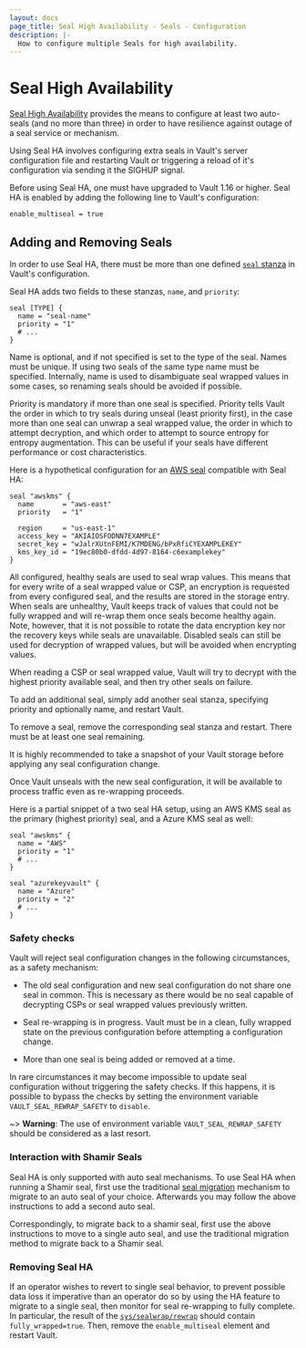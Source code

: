 ```yaml
---
layout: docs
page_title: Seal High Availability - Seals - Configuration
description: |-
  How to configure multiple Seals for high availability.
---
```


# Seal High Availability

<EnterpriseAlert product="vault" />

[Seal High Availability](/vault/docs/concepts/seal#seal-high-availability-enterprise)
provides the means to configure at least two auto-seals (and no more than three)
in order to have resilience against outage of a seal service or mechanism.

Using Seal HA involves configuring extra seals in Vault's server configuration file
and restarting Vault or triggering a reload of it's configuration via sending
it the SIGHUP signal.

Before using Seal HA, one must have upgraded to Vault 1.16 or higher.  Seal HA is enabled
by adding the following line to Vault's configuration:

```
enable_multiseal = true
```

## Adding and Removing Seals

In order to use Seal HA, there must be more than one defined [`seal` stanza](/vault/docs/configuration/seal)
in Vault's configuration.

Seal HA adds two fields to these stanzas, `name`, and `priority`:

```hcl
seal [TYPE] {
  name = "seal-name"
  priority = "1"
  # ...
}
```

Name is optional, and if not specified is set to the type of the seal.  Names
must be unique.  If using two seals of the same type name must be specified.
Internally, name is used to disambiguate seal wrapped values in some cases,
so renaming seals should be avoided if possible.

Priority is mandatory if more than one seal is specified.  Priority tells Vault
the order in which to try seals during unseal (least priority first),
in the case more than one seal can unwrap a seal wrapped value, the order
in which to attempt decryption, and which order to attempt to source entropy
for entropy augmentation.  This can be useful if your seals have different
performance or cost characteristics.

Here is a hypothetical configuration for an [AWS seal](/vault/docs/configuration/seal/awskms)
compatible with Seal HA:

```hcl
seal "awskms" {
  name       = "aws-east"
  priority   = "1"

  region     = "us-east-1"
  access_key = "AKIAIOSFODNN7EXAMPLE"
  secret_key = "wJalrXUtnFEMI/K7MDENG/bPxRfiCYEXAMPLEKEY"
  kms_key_id = "19ec80b0-dfdd-4d97-8164-c6examplekey"
}
```

All configured, healthy seals are used to seal wrap values.  This means that
for every write of a seal wrapped value or CSP, an encryption is requested
from every configured seal, and the results are stored in the storage entry.
When seals are unhealthy, Vault keeps track of values that could not be fully
wrapped and will re-wrap them once seals become healthy again. Note, however,
that it is not possible to rotate the data encryption key nor the recovery keys
while seals are unavailable. Disabled seals can still be used for decryption
of wrapped values, but will be avoided when encrypting values.

When reading a CSP or seal wrapped value, Vault will try to decrypt with the
highest priority available seal, and then try other seals on failure.

To add an additional seal, simply add another seal stanza, specifying priority
and optionally name, and restart Vault.

To remove a seal, remove the corresponding seal stanza and restart.  There must
be at least one seal remaining.

It is highly recommended to take a snapshot of your Vault storage before applying
any seal configuration change.

Once Vault unseals with the new seal configuration, it will be available to process
traffic even as re-wrapping proceeds.

Here is a partial snippet of a two seal HA setup, using an AWS KMS seal as
the primary (highest priority) seal, and a Azure KMS seal as well:

```
seal "awskms" {
  name = "AWS"
  priority = "1"
  # ...
}

seal "azurekeyvault" {
  name = "Azure"
  priority = "2"
  # ...
}
```

### Safety checks

Vault will reject seal configuration changes in the following circumstances,
as a safety mechanism:

* The old seal configuration and new seal configuration do not share one seal
in common.  This is necessary as there would be no seal capable of decrypting
CSPs or seal wrapped values previously written.

* Seal re-wrapping is in progress.  Vault must be in a clean, fully wrapped state
on the previous configuration before attempting a configuration change.

* More than one seal is being added or removed at a time.

In rare circumstances it may become impossible to update seal configuration
without triggering the safety checks. If this happens, it is possible to bypass
the checks by setting the environment variable `VAULT_SEAL_REWRAP_SAFETY` to
`disable`.

~> **Warning**: The use of environment variable `VAULT_SEAL_REWRAP_SAFETY`
should be considered as a last resort.


### Interaction with Shamir Seals

Seal HA is only supported with auto seal mechanisms.  To use Seal HA when
running a Shamir seal, first use the traditional
[seal migration](/vault/docs/concepts/seal#seal-migration) mechanism to migrate to
an auto seal of your choice.  Afterwards you may follow the above
instructions to add a second auto seal.

Correspondingly, to migrate back to a shamir seal, first use the above
instructions to move to a single auto seal, and use the traditional
migration method to migrate back to a Shamir seal.

### Removing Seal HA

If an operator wishes to revert to single seal behavior, to prevent possible data
loss it imperative than an operator do so by using the HA feature to migrate to 
a single seal, then monitor for seal re-wrapping to fully complete.  In particular, 
the result of the [`sys/sealwrap/rewrap`](/vault/docs/api-docs/system/sealwrap-rewrap)
should contain `fully_wrapped=true`.  Then, remove the `enable_multiseal` element 
and restart Vault.